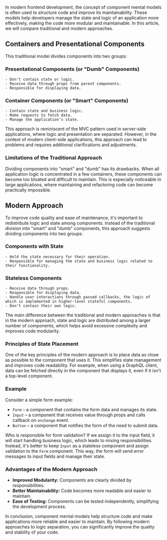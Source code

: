 <ContentWrapper>

In modern frontend development, the concept of component mental models is often used to structure code and improve its maintainability. These models help developers manage the state and logic of an application more effectively, making the code more modular and maintainable. In this article, we will compare traditional and modern approaches.

</ContentWrapper>

<ContentWrapper>

## Containers and Presentational Components

This traditional model divides components into two groups:

### Presentational Components (or "Dumb" Components)

    - Don't contain state or logic.
    - Receive data through props from parent components.
    - Responsible for displaying data.

### Container Components (or "Smart" Components)

    - Contain state and business logic.
    - Make requests to fetch data.
    - Manage the application's state.

This approach is reminiscent of the MVC pattern used in server-side applications, where logic and presentation are separated. However, in the context of modern client-side applications, this approach can lead to problems and requires additional clarifications and adjustments.

### Limitations of the Traditional Approach

Dividing components into "smart" and "dumb" has its drawbacks. When all application logic is concentrated in a few containers, these components can become too bloated and difficult to maintain. This is especially noticeable in large applications, where maintaining and refactoring code can become practically impossible.

</ContentWrapper>

<ContentWrapper>

## Modern Approach

To improve code quality and ease of maintenance, it's important to redistribute logic and state among components. Instead of the traditional division into "smart" and "dumb" components, this approach suggests dividing components into two groups:

### Components with State

    - Hold the state necessary for their operation.
    - Responsible for managing the state and business logic related to their functionality.

### Stateless Components

    - Receive data through props.
    - Responsible for displaying data.
    - Handle user interactions through passed callbacks, the logic of which is implemented in higher-level stateful components.
    - Don't contain their own logic.

The main difference between the traditional and modern approaches is that in the modern approach, state and logic are distributed among a larger number of components, which helps avoid excessive complexity and improves code modularity.

### Principles of State Placement

One of the key principles of the modern approach is to place data as close as possible to the component that uses it. This simplifies state management and improves code readability. For example, when using a GraphQL client, data can be fetched directly in the component that displays it, even if it isn't a top-level component.

### Example

Consider a simple form example:

-   `Form` – a component that contains the form data and manages its state.
-   `Input` – a component that receives value through props and calls callback on `onchange` event.
-   `Button` – a component that notifies the form of the need to submit data.

Who is responsible for form validation? If we assign it to the input field, it will start handling business logic, which leads to mixing responsibilities. Instead, it's better to keep `Input` as a stateless component and assign validation to the `Form` component. This way, the form will send error messages to input fields and manage their state.

### Advantages of the Modern Approach

-   **Improved Modularity:** Components are clearly divided by responsibilities.
-   **Better Maintainability:** Code becomes more readable and easier to maintain.
-   **Ease of Testing:** Components can be tested independently, simplifying the development process.

</ContentWrapper>

<ContentWrapper>

In conclusion, component mental models help structure code and make applications more reliable and easier to maintain. By following modern approaches to logic separation, you can significantly improve the quality and stability of your code.

</ContentWrapper>
